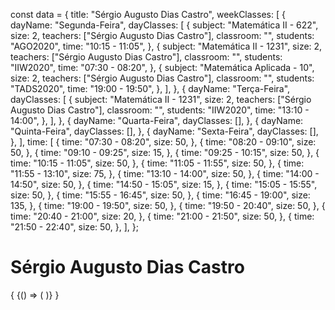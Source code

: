 const data = {
  title: "Sérgio Augusto Dias Castro",
  weekClasses: [
    {
      dayName: "Segunda-Feira",
      dayClasses: [
        {
          subject: "Matemática II - 622",
          size: 2,
          teachers: ["Sérgio Augusto Dias Castro"],
          classroom: "",
          students: "AGO2020",
          time: "10:15 - 11:05",
        },
        {
          subject: "Matemática II - 1231",
          size: 2,
          teachers: ["Sérgio Augusto Dias Castro"],
          classroom: "",
          students: "IIW2020",
          time: "07:30 - 08:20",
        },
        {
          subject: "Matemática Aplicada - 10",
          size: 2,
          teachers: ["Sérgio Augusto Dias Castro"],
          classroom: "",
          students: "TADS2020",
          time: "19:00 - 19:50",
        },
      ],
    },
    {
      dayName: "Terça-Feira",
      dayClasses: [
        {
          subject: "Matemática II - 1231",
          size: 2,
          teachers: ["Sérgio Augusto Dias Castro"],
          classroom: "",
          students: "IIW2020",
          time: "13:10 - 14:00",
        },
      ],
    },
    {
      dayName: "Quarta-Feira",
      dayClasses: [],
    },
    {
      dayName: "Quinta-Feira",
      dayClasses: [],
    },
    {
      dayName: "Sexta-Feira",
      dayClasses: [],
    },
  ],
  time: [
    {
      time: "07:30 - 08:20",
      size: 50,
    },
    {
      time: "08:20 - 09:10",
      size: 50,
    },
    {
      time: "09:10 - 09:25",
      size: 15,
    },
    {
      time: "09:25 - 10:15",
      size: 50,
    },
    {
      time: "10:15 - 11:05",
      size: 50,
    },
    {
      time: "11:05 - 11:55",
      size: 50,
    },
    {
      time: "11:55 - 13:10",
      size: 75,
    },
    {
      time: "13:10 - 14:00",
      size: 50,
    },
    {
      time: "14:00 - 14:50",
      size: 50,
    },
    {
      time: "14:50 - 15:05",
      size: 15,
    },
    {
      time: "15:05 - 15:55",
      size: 50,
    },
    {
      time: "15:55 - 16:45",
      size: 50,
    },
    {
      time: "16:45 - 19:00",
      size: 135,
    },
    {
      time: "19:00 - 19:50",
      size: 50,
    },
    {
      time: "19:50 - 20:40",
      size: 50,
    },
    {
      time: "20:40 - 21:00",
      size: 20,
    },
    {
      time: "21:00 - 21:50",
      size: 50,
    },
    {
      time: "21:50 - 22:40",
      size: 50,
    },
  ],
};

# Sérgio Augusto Dias Castro

<div>
  {
    <BrowserOnly>
      {() => (
        <Grid
          title={data.title}
          weekClasses={data.weekClasses}
          time={data.time}
        />
      )}
    </BrowserOnly>
  }
</div>
